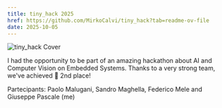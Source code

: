 ```yaml
---
title: tiny_hack 2025
href: https://github.com/MirkoCalvi/tiny_hack?tab=readme-ov-file
date: 2025-10-05
---
```



<Image
  src="/contents/tiny-hack/cover.png"
  alt="tiny_hack Cover"
  fullWidth={true}
/>

I had the opportunity to be part of an amazing hackathon about AI and Computer Vision on Embedded Systems.
Thanks to a very strong team, we've achieved 🥈 2nd place!

Partecipants: Paolo Malugani, Sandro Maghella, Federico Mele and Giuseppe Pascale (me)
